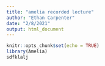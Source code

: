 ```yaml
---
title: "amelia recorded lecture"
author: "Ethan Carpenter"
date: "2/8/2021"
output: html_document
---
```


```r
knitr::opts_chunk$set(echo = TRUE)
library(Amelia)
sdfklalj
```
